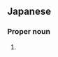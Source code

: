 ==Japanese==
{{ja-kanjitab|恵|美|可}}

===Proper noun===
{{ja-pos|proper|えみか}}

# {{given name|female|lang=ja|sort=えみか}}